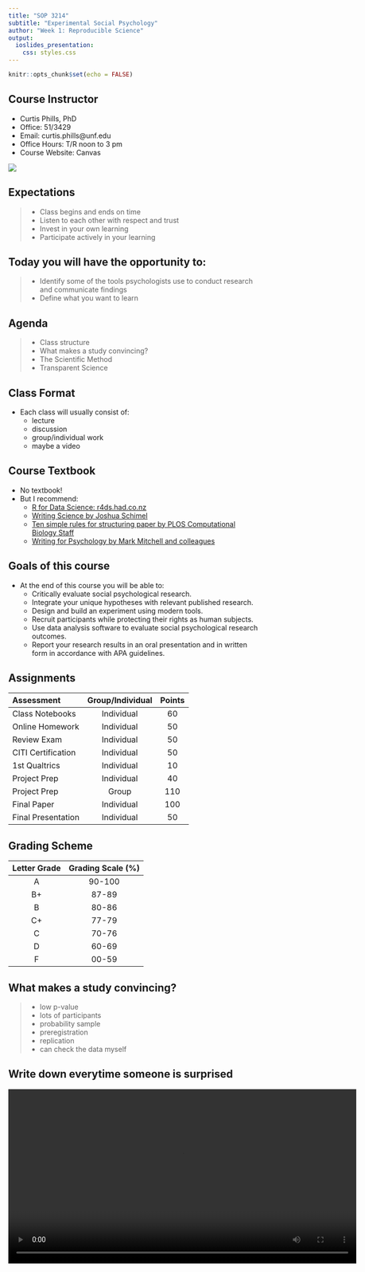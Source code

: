 ```yaml
---
title: "SOP 3214"
subtitle: "Experimental Social Psychology"
author: "Week 1: Reproducible Science"
output:
  ioslides_presentation:
    css: styles.css
---
```


```r
knitr::opts_chunk$set(echo = FALSE)
```

## Course Instructor
<div class="columns-2">

- Curtis Phills, PhD
- Office: 51/3429
- Email: curtis.phills@unf.edu
- Office Hours: T/R noon to 3 pm
- Course Website: Canvas

![](P1020941.jpg)

</div>

## Expectations
> - Class begins and ends on time
> - Listen to each other with respect and trust
> - Invest in your own learning
> - Participate actively in your learning

## Today you will have the opportunity to:
> - Identify some of the tools psychologists use to conduct research and communicate findings
> - Define what you want to learn

## Agenda
> - Class structure
> - What makes a study convincing?
> - The Scientific Method
> - Transparent Science

## Class Format
- Each class will usually consist of:
    - lecture
    - discussion
    - group/individual work
    - maybe a video

## Course Textbook
- No textbook!
- But I recommend:
    - [R for Data Science: r4ds.had.co.nz](https://www.amazon.com/R-Data-Science-Hadley-Wickham/dp/1491910399/ref=as_li_ss_tl?ie=UTF8&qid=1469550189&sr=8-1&keywords=R+for+data+science&linkCode=sl1&tag=devtools-20&linkId=6fe0069f9605cf847ed96c191f4e84dd)
    - [Writing Science by Joshua Schimel](https://www.amazon.com/Writing-Science-Papers-Proposals-Funded/dp/0199760241/ref=sr_1_3?ie=UTF8&qid=1534241813&sr=8-3&keywords=writing+science)
    - [Ten simple rules for structuring paper by PLOS Computational Biology Staff](https://doi.org/10.1371/journal.pcbi.1005619)
    - [Writing for Psychology by Mark Mitchell and colleagues](https://www.amazon.com/Writing-Psychology-Mark-L-Mitchell/dp/1111840636/ref=sr_1_1?ie=UTF8&qid=1534242058&sr=8-1&keywords=writing+for+psychology)
    
## Goals of this course
- At the end of this course you will be able to:
    - Critically evaluate social psychological research.
    - Integrate your unique hypotheses with relevant published research.
    - Design and build an experiment using modern tools.
    - Recruit participants while protecting their rights as human subjects.
    - Use data analysis software to evaluate social psychological research outcomes. 
    - Report your research results in an oral presentation and in written form in accordance with APA guidelines. 
    
## Assignments
|Assessment        |Group/Individual|Points|
|:-----------------|:--------------:|:----:|
|Class Notebooks   |Individual      |60    |
|Online Homework   |Individual      |50    |
|Review Exam       |Individual      |50    |
|CITI Certification|Individual      |50    |
|1st Qualtrics     |Individual      |10    |
|Project Prep      |Individual      |40    |
|Project Prep      |Group           |110   |
|Final Paper       |Individual      |100   |
|Final Presentation|Individual      |50    |

## Grading Scheme
|Letter Grade|Grading Scale (%)|
|:----------:|:---------------:|
|A           |90-100           |
|B+          |87-89            |
|B           |80-86            |
|C+          |77-79            |
|C           |70-76            |
|D           |60-69            |
|F           |00-59            |

## What makes a study convincing?
> - low p-value
> - lots of participants 
> - probability sample 
> - preregistration 
> - replication
> - can check the data myself

## Write down everytime someone is surprised
<video width="700" controls>
  <source src="What is surprising.mp4" type="video/mp4">
Your browser does not support the video tag.
</video>

## When are we surprised?
> - When an assumption is violated

## What is a p-value?
> - A p-value represents how surprising the data is, assuming the null hypothesis is true

## What is a p-value?
> - A p-value represents how surprising the data is, assuming the null hypothesis is true
> - **Null hypothesis:** Harry is not a wizard
> - **Alternative hypothesis:** Harry is a wizard
> - **Data**: Hagrid told Harry he is a wizard. 
> - Should we reject the null hypothesis? How surprising is this data, assuming Harry is not a wizard.

## What is a p-value?
> - A p-value represents how surprising the data is, assuming the null hypothesis is true
> - A p-value is significant when it is less than .05
> - In your mind, switch the word ‘significant’ to ‘surprising, assuming the null hypothesis is true’
> - A p-value is the probability of seeing data as or more extreme than the current data, assuming the null hypothesis is true.

## My p-value is less than .05
- Does this mean there is a 95% probability the alternative hypothesis is true?

## What is a p-value?
> - A p-value represents how surprising the data is, assuming the null hypothesis is true
> - Scientists use an alpha level to decide whether to reject the null hypothesis. It is usually set to p < .05.
> - This does not mean there is a 95% chance the alternative hypothesis is correct.
> - In fact, we never know if we were correct in rejecting the null hypothesis.
> - We just know that in the long run if we set our alpha level to p < .05, we’ll never be wrong more than 5% of the time.

## Flip a coin!
- Or ask your phone to

## What is an effect size?
> - The magnitude of an effect

## Are women more extraverted than men?
<img class = "fullimagewidth" src="cohens d extroversion.png" width="700">

## Do women report more negative affect than men?
<img class = "fullimagewidth" src="cohens d negative affect.png" width="700">

## Are women more agreeable than men?
<img class = "fullimagewidth" src="cohens d agreeableness.png" width="700">

## Think-Pair-Share
- **Are women better coders than men?**
- Break into groups of 4-6
- Write your names and n-numbers on a piece of paper
- **Women are better coders than men: p < .05, d = .04**
- Imagine a man and a woman have applied to be a coder for your business. Would you automatically hire the woman? How much more likely would you want a randomly selected woman to be better at coding before you would use gender as a basis for hiring a coder?
- Once your group has reached consensus, hand in your answers to the three questions.

## What is statistical power?
> - Assuming the null hypothesis is false, what is the probability the p-value will be less than .05?

## What is statistical power?
> - Assuming the null hypothesis is false, what is the probability the p-value will be less than .05?
> - related to effect size and sample size
> - Statistical power increases when you have a larger sample
> - Statistical power increases when you have a larger effect
> - Rule of thumb is to aim for 80% power

## P-values and sample sizes
<div style="float: left; width: 50%;">

- Group A: M = 100
- Group B: M = 106
- (there is a real difference between these 2 groups)
- 20 participants in each group
- What is the p-value?

</div>
<div style="float: right; width: 50%;">

<img class = "halfwidthimage" src="n=20.png" width="350">

</div>

## P-values and sample sizes
<div style="float: left; width: 50%;">

- Group A: M = 100
- Group B: M = 106
- (there is a real difference between these 2 groups)
- 30 participants in each group
- What is the p-value?

</div>
<div style="float: right; width: 50%;">

<img class = "halfwidthimage" src="n=30.png" width="350">

</div>

## P-values and sample sizes
<div style="float: left; width: 50%;">

- Group A: M = 100
- Group B: M = 106
- (there is a real difference between these 2 groups)
- 50 participants in each group
- What is the p-value?

</div>
<div style="float: right; width: 50%;">

<img class = "halfwidthimage" src="n=50.png" width="350">

</div>

## P-values and sample sizes
<div style="float: left; width: 50%;">

- Group A: M = 100
- Group B: M = 106
- (there is a real difference between these 2 groups)
- 100 participants in each group
- What is the p-value?

</div>
<div style="float: right; width: 50%;">

<img class = "halfwidthimage" src="n=100.png" width="350">

</div>

## What does a p-value tell us?

## Optional Stopping
<div style="float: left; width: 50%;">

- This is a how a p-value changes as you add more participants.

- This represents the case where the null hypothesis is true.

</div>
<div style="float: right; width: 50%;">

<img class = "halfwidthimage" src="p values and lots of participants.png" width="350">

</div>

## What does a p-value tell us?
- To answer this we need to know:
    - How many tests conducted
    - How many participants

## The Scientific Method {.build}


<div class="circle-text">Design</div>
<div class="circle-text" >Collect</div>
<div class="circle-text" >Analyze</div>

<div class="circle-text-newline">Analyze</div>
  
<div class="circle-text-newline">Analyze</div>
  
<div class="circle-text" >Publish! </div>


## The Scientific Method {.build}


<div class="circle-text">Design</div>
<div class="circle-text" >Collect</div>
<div class="circle-text" >Analyze</div>

<div class="circle-text-newline2">Design</div>
<div class="circle-text" >Collect</div>
<div class="circle-text" >Analyze</div>

<div class="circle-text-newline2">Design</div>
<div class="circle-text" >Collect</div>
<div class="circle-text" >Analyze</div>
<div class="circle-text" >Publish! </div>

## QRPs, HARKING, and P-Hacking
QRP
:    Questionable Research Practice

- Almost 1/4 of American Psycholgists have used a QRP in the last 12 months (<https://psyarxiv.com/3v7hx/>)

HARKING
:    Hypothesizing after results known  


p-hacking
:    another phrase to describe a questionable research practice but usually with a focus on obtaining a significant p-value

## Preregistration

<iframe width="560" height="315" src="https://www.youtube.com/embed/LYfZr5poCkQ" frameborder="0" allow="autoplay; encrypted-media" allowfullscreen></iframe>

## Preregistration
- Register details of a study beforehand so you don’t exercise researcher degrees of freedom later
- Design
- Sample size/Stopping rule
- Analysis Plan and exclusion rules

## External Validity
- The extent to which results of a study can be generalized to other populations and settings
- Exact replication: generalize to other labs
- Conceptual replication: generalize to other operationalizations of variables
- Other populations
- Other experimenters
- Replication plus extension: researchers replicate original study but add variables to test additional questions

## Replication vs. Reproduction
Replication
:    If I re-run your experiment, do I get the same results?

- About 35% of Social Psychology experiments replicate

Reproduction
:    If I re-analyze your data, do I get the same results?

In the journal cognition:

- About 78% of data is available to be re-analyzed
- About 60% of data is actually usable
- Of 35 articles selected for a test:
    - 11 could be reproduced
    - 11 more could be reproduced with help from the authors
    - 13 articles  not be reproduced even with author help

## Why is replication important to the scientific method?
- <http://curatescience.org>

## The Scientific Method {.build}

<div class="circle-text">Design</div>
<div class="circle-text" >Collect</div>
<div class="circle-text" >Analyze</div>
<div class="circle-text-emphasis" >Replicate</div>

## Ego Depletion
> - Willpower is like a muscle. It gets tired as you use it. So you have less willpower and doing a task that requires willpower.
> - Haggar et al., 2010: Meta-analysis of 83 studies finds evidence for ego depletion (d = .63—medium)
> - Carter & McCullough (2014): Another meta-analysis but correcting for small study effects (d = 0)
> - Haggar et al., 2016: Many labs study (23 labs), 2141 participants. Ego depletion is a small effect (d ~= 0).

## Open Science

<iframe width="560" height="315" src="https://www.youtube.com/embed/1rFWeTryiW4" frameborder="0" allow="autoplay; encrypted-media" allowfullscreen></iframe>

## Open Science

- Benefits:
    - This is what people think science is anyway
    - make science more democratic and more meritocratic
    
- Solves:
    - More people can be involved. More collaboration, more sharing of data and materials
    - helps science to self-correct
    
- Cons:
    - Takes more time initially
    - (but saves time in the long run by making data and materials available)

## What makes a study convincing?
> - low p-value?
> - No QRPs, p-hacking, or HARKING
> - open science practices
> - replication
> - reproducibility
> - construct, internal, external, and statistical validity

## Next week
- Set up research teams!
- Check Canvas for updates and assignments
